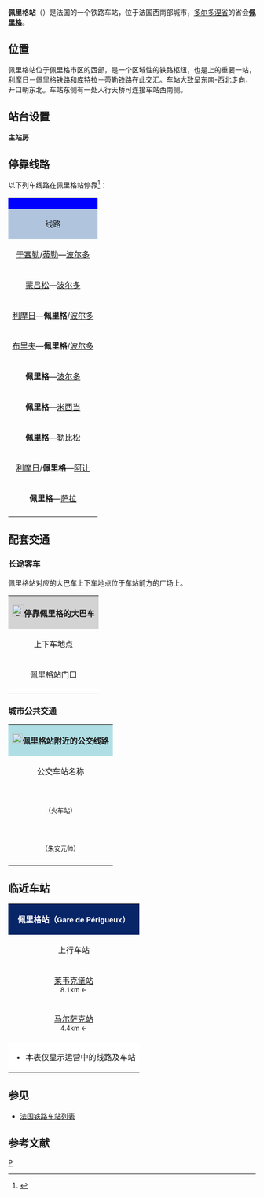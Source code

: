 {{Infobox station
|symbol_right={{SNCF logo}}
|name=佩里格站
|native_name=Gare de Périgueux
|native_name_lang=fr
|image=Gare de Périgueux-2013.jpg
|caption=佩里格站主站房
|borough={{FRA}}[[多尔多涅省|多尔多涅省]][[佩里格|佩里格]]
|address=11 rue Denis Papin,<br>24000 PERIGUEUX
|coordinates={{coord|45|11|14|N|0|42|28|E|display=inline,title|scale:10000}}
|code=505009
|elevation=86
|architect=
|owned= {{SNCF logo}}
|structure=地面单侧式车站
|opened=1857年7月20日
|closed=
|status=使用中
|operator= {{SNCF logo}}
|lines=[[利摩日－佩里格铁路|利摩日－佩里格铁路]]<br>[[库特拉－蒂勒铁路|库特拉－蒂勒铁路]]
|platforms=3
|tracks=5
|type=客运车站
|services=[[法国大区列车|TER]]
|passengers=874,348人次
|pass_year=2016年<ref>{{Cite web|url=https://ressources.data.sncf.com/explore/dataset/frequentation-gares/table/?sort=voyageurs_2014&q=perigueux|title=Fréquentation en gares|accessdate=2018-12-21|author=SNCF|date=|language=fr|publisher=SNCF Open Data|archive-date=2018-12-22|archive-url=https://web.archive.org/web/20181222034223/https://ressources.data.sncf.com/explore/dataset/frequentation-gares/table/?sort=voyageurs_2014&q=perigueux|dead-url=no}}</ref>
|pass_rank=b级
|other_services_collapsible=yes
|other_services={{Infobox|child=yes
|label1={{link-fr|多尔多涅省城际客运|Réseau interurbain de la Dordogne|TransPérigord}}
|data1=<span style="background:#D3393F">{{color|#D3393F|.}}</span><span style="background:#D3393F">{{color|#FFFFFF|'''1'''}}</span><span style="background:#D3393F">{{color|#D3393F|.}}</span> <span style="background:#484C96">{{color|#484C96|.}}</span><span style="background:#484C96">{{color|#FFFFFF|'''1A'''}}</span><span style="background:#484C96">{{color|#484C96|.}}</span> <span style="background:#A86C2B">{{color|#A86C2B|.}}</span><span style="background:#A86C2B">{{color|#FFFFFF|'''1B'''}}</span><span style="background:#A86C2B">{{color|#A86C2B|.}}</span> <span style="background:#D590B8">{{color|#D590B8|.}}</span><span style="background:#D590B8">{{color|#FFFFFF|'''2'''}}</span><span style="background:#D590B8">{{color|#D590B8|.}}</span><span style="background:#95BC43">{{color|#95BC43|.}}</span><span style="background:#95BC43">{{color|#FFFFFF|'''3'''}}</span><span style="background:#95BC43">{{color|#95BC43|.}}</span> <span style="background:#3A813F">{{color|#3A813F|.}}</span><span style="background:#3A813F">{{color|#FFFFFF|'''7'''}}</span><span style="background:#3A813F">{{color|#3A813F|.}}</span> <span style="background:#81C406">{{color|#81C406|.}}</span><span style="background:#81C406">{{color|#FFFFFF|'''8A'''}}</span><span style="background:#81C406">{{color|#81C406|.}}</span> <span style="background:#FCEE52">{{color|#FCEE52|.}}</span><span style="background:#FCEE52">{{color|#000000|'''9'''}}</span><span style="background:#FCEE52">{{color|#FCEE52|.}}</span> <span style="background:#B2468C">{{color|#B2468C|.}}</span><span style="background:#B2468C">{{color|#FFFFFF|'''10'''}}</span><span style="background:#B2468C">{{color|#B2468C|.}}</span>
|label2={{link-fr|佩里格城市公共交通|Péribus|Péribus}}
|data2=<span style="background:#F2C209">{{color|#F2C209|.}}</span><span style="background:#F2C209">{{color|#FFFFFF|'''A'''}}</span><span style="background:#F2C209">{{color|#F2C209|.}}</span> <span style="background:#009BDE">{{color|#009BDE|.}}</span><span style="background:#009BDE">{{color|#FFFFFF|'''B'''}}</span><span style="background:#009BDE">{{color|#009BDE|.}}</span> <span style="background:#EE1D23">{{color|#EE1D23|.}}</span><span style="background:#EE1D23">{{color|#FFFFFF|'''C'''}}</span><span style="background:#EE1D23">{{color|#EE1D23|.}}</span> <span style="background:#F58220">{{color|#FFFFFF|'''e1'''}}</span> <span style="background:#F58220">{{color|#FFFFFF|'''e3'''}}</span> <span style="background:#F58220">{{color|#FFFFFF|'''e5'''}}</span> <span style="background:#F58220">{{color|#FFFFFF|'''e6'''}}</span> <span style="background:#66A7CC">{{color|#FFFFFF|'''K4'''}}</span>
|label3=
|data3=
|label4=
|data4=
|label5=
|data5=
|label6=
|data6=
|label7=
|data7=
|label8=
|data8=
|label9=
|data9=
|label10=
|data10=
|label11=
|data11=
}}
}}
'''佩里格站'''（{{lang-fr|Gare de Périgueux}}）是法国的一个铁路车站，位于法国西南部城市，[[多尔多涅省|多尔多涅省]]的省会'''[[佩里格|佩里格]]'''。

==位置==

佩里格站位于佩里格市区的西部，是一个区域性的铁路枢纽，也是{{link-fr|里昂－波尔多干线走廊|Ligne de Lyon à Bordeaux}}上的重要一站，[[利摩日－佩里格铁路|利摩日－佩里格铁路]]和[[库特拉－蒂勒铁路|库特拉－蒂勒铁路]]在此交汇。车站大致呈东南-西北走向，开口朝东北。车站东侧有一处人行天桥可连接车站西南侧。

==站台设置==
{{RailStStart|西}}
{{RailStLine|||存车线||| ||}}
{{RailStLine|E||}}
{{RailStPlatform|岛||||}}
{{RailStLine|D|| ||| ||}}
{{RailStLine|C||}}
{{RailStPlatform|岛| |||}}
{{RailStLine|B|| ||| ||}}
{{RailStLine|A||}}
{{RailStPlatform|侧d||1T||}}
'''主站房'''
{{RailStEnd|东}}

== 停靠线路 ==

{{动态列表|最后更新时间：2016年6月13日。本章节内容仅供参考，不排除因施工或罢工而引发的临时性变更。欢迎修正和补充}}

以下列车线路在佩里格站停靠<ref>{{Cite web|url=http://www.sncf.com/fr/gare/horaires/perigueux|title=佩里格站实时列车时刻表|accessdate=2016-06-13|author=SNCF|date=|language=法语|publisher=SNCF|archive-date=2018-02-04|archive-url=https://web.archive.org/web/20180204172017/http://www.sncf.com/fr/gare/horaires/perigueux|dead-url=no}}</ref>：

{| class="wikitable mw-collapsible" 
|colspan="5" style="background:#0000FF" align="center" |{{SNCF logo}} {{color|#FFFFFF|'''佩里格站列车线路表'''}}
|-
!style="background:#B0C4DE"| 线路
!style="background:#B0C4DE"|车种
!style="background:#B0C4DE"|上一站
!style="background:#B0C4DE"|下一站
!style="background:#B0C4DE"|大致运行频率{{noteTag|name=noteA}}
|-
|[[于塞勒站|于塞勒]]/[[蒂勒站|蒂勒]]—[[波尔多圣让站|波尔多]]
| rowspan="9" align="center"|'''[[法国大区列车|TER]]'''
|[[尼韦尔萨克站|尼韦尔萨克]]
|[[圣阿斯捷站|圣阿斯捷]]/[[米西当站|米西当]]/[[波尔多圣让站|波尔多]]
|每周2趟左右
|-
|[[蒙吕松城站|蒙吕松]]—[[波尔多圣让站|波尔多]]
|[[蒂维耶站|蒂维耶]]
|[[米西当站|米西当]]
|每天1趟
|-
|[[利摩日本笃会站|利摩日]]—'''佩里格'''/[[波尔多圣让站|波尔多]]
|[[蒂维耶站|蒂维耶]]/[[莱韦克堡站|莱韦克堡]]
|[[圣阿斯捷站|圣阿斯捷]]
|每天6趟左右
|-
|[[布里夫拉盖亚尔德站|布里夫]]—'''佩里格'''/[[波尔多圣让站|波尔多]]
|[[尼韦尔萨克站|尼韦尔萨克]]
|（终点）/[[圣阿斯捷站|圣阿斯捷]]
|每天7趟左右
|-
|'''佩里格'''—[[波尔多圣让站|波尔多]]
|（起点）
|[[圣阿斯铁站|圣阿斯铁]]
|每天8趟左右
|-
|'''佩里格'''—[[米西当站|米西当]]
|（起点）
|[[拉扎克站|拉扎克]]
|每天2趟左右{{noteTag|name=noteB}}
|-
|'''佩里格'''—[[勒比松站|勒比松]]
|（起点）
|[[尼韦尔萨克站|尼韦尔萨克]]
|每天2趟左右
|-
|[[利摩日本笃会站|利摩日]]/'''佩里格'''—[[阿让站|阿让]]
|[[莱韦克堡站|莱韦克堡]]/（起点）
|[[尼韦尔萨克站|尼韦尔萨克]]
|每天3趟左右
|-
|'''佩里格'''—[[萨拉站|萨拉]]
|（起点）
|[[尼韦尔萨克站|尼韦尔萨克]]
|每天3趟左右
|-
|colspan="5" style="background:#FFFFFF"|{{noteFoot|1=
{{noteTag|name=noteA|1=在本栏中，往返1次为"1趟"；除特别标明外，其数据仅工作日有效，周末及节假日列车数量可能会减少}}
{{noteTag|name=noteB|1=仅每周一至五开行（节假日除外）}}
}}
|}
==配套交通==
===长途客车===

佩里格站对应的大巴车上下车地点位于车站前方的广场上。

{| class="wikitable mw-collapsible" 
|colspan="3" align="center" style="background:#D3D3D3" |[[File:BSicon_BUS.svg|24x24px]]'''停靠佩里格的大巴车'''
|-
!align="center" |上下车地点
!align="center" |运营单位
!align="center" |主要目的地{{noteTag|name=noteA}}
|-
| rowspan="2" align="center" |佩里格站门口
|align="center" |{{link-fr|多尔多涅省城际客运|Réseau interurbain de la Dordogne}}<br>Transpérigord<ref>{{Cite web|url=http://www.transperigord.fr/presentation/?rub_code=34|title=Le plan du réseau|accessdate=2018-12-11|author=transperigord|date=|language=法语|publisher=transperigord|archive-date=2018-12-14|archive-url=https://web.archive.org/web/20181214065020/http://www.transperigord.fr/presentation/?rub_code=34|dead-url=no}}</ref>{{noteTag|name=noteC}}
|
<span style="background:#D3393F">{{color|#D3393F|.}}</span><span style="background:#D3393F">{{color|#FFFFFF|'''1'''}}</span><span style="background:#D3393F">{{color|#D3393F|.}}</span> [[拉罗什博库尔和阿让蒂讷|拉罗什博库尔和阿让蒂讷]]{{.w}}[[昂古莱姆|昂古莱姆]]<span style="font-size:small">（市区、[[昂古莱姆站|火车站]]）</span><br>
<span style="background:#484C96">{{color|#484C96|.}}</span><span style="background:#484C96">{{color|#FFFFFF|'''1A'''}}</span><span style="background:#484C96">{{color|#484C96|.}}</span> [[佩里戈尔地区布朗托姆|佩里戈尔地区布朗托姆]]{{.w}}[[佩里戈尔地区马勒伊|佩里戈尔地区马勒伊]]<span style="font-size:small">（[[旧马勒伊|旧马勒伊]]、[[马勒伊_(多尔多涅省)|马勒伊]]）</span><br>
<span style="background:#A86C2B">{{color|#A86C2B|.}}</span><span style="background:#A86C2B">{{color|#FFFFFF|'''1B'''}}</span><span style="background:#A86C2B">{{color|#A86C2B|.}}</span> [[佩里戈尔地区布朗托姆|佩里戈尔地区布朗托姆]]{{.w}}[[圣马夏尔德瓦莱特|圣马夏尔德瓦莱特]]{{.w}}[[农特龙|农特龙]]<br>
<span style="background:#D590B8">{{color|#D590B8|.}}</span><span style="background:#D590B8">{{color|#FFFFFF|'''2'''}}</span><span style="background:#D590B8">{{color|#D590B8|.}}</span> [[芒西尼亚克|芒西尼亚克]]{{.w}}[[托卡讷圣阿普尔|托卡讷圣阿普尔]]{{.w}}[[德罗讷河畔圣梅阿尔|德罗讷河畔圣梅阿尔]]{{.w}}[[里贝拉克|里贝拉克]]<br>
<span style="background:#95BC43">{{color|#95BC43|.}}</span><span style="background:#95BC43">{{color|#FFFFFF|'''3'''}}</span><span style="background:#95BC43">{{color|#95BC43|.}}</span> [[韦尔_(多尔多涅省)|韦尔]]{{.w}}[[富莱|富莱]]{{.w}}[[拉蒙济蒙塔斯特吕克|拉蒙济蒙塔斯特吕克]]{{.w}}[[朗布拉|朗布拉]]{{.w}}[[贝尔热拉克站|贝尔热拉克]]<br>
<span style="background:#3A813F">{{color|#3A813F|.}}</span><span style="background:#3A813F">{{color|#FFFFFF|'''7'''}}</span><span style="background:#3A813F">{{color|#3A813F|.}}</span> [[福瑟马涅|福瑟马涅]]{{.w}}[[特农|特农]]{{.w}}[[蒙蒂尼亚克_(多尔多涅省)|蒙蒂尼亚克]]{{.w}}[[马西亚克-圣康坦|马西亚克-圣康坦]]{{.w}}[[萨拉拉卡内达|萨拉拉卡内达]]<br>
<span style="background:#81C406">{{color|#81C406|.}}</span><span style="background:#81C406">{{color|#FFFFFF|'''8A'''}}</span><span style="background:#81C406">{{color|#81C406|.}}</span> [[拉杜兹|拉杜兹]]{{.w}}[[拉克罗普特|拉克罗普特]]{{.w}}[[鲁菲尼亚克-圣塞尔南德雷亚克|鲁菲尼亚克-圣塞尔南德雷亚克]]{{.w}}[[蒙蒂尼亚克_(多尔多涅省)|蒙蒂尼亚克]]<br>
<span style="background:#FCEE52">{{color|#FCEE52|.}}</span><span style="background:#FCEE52">{{color|#000000|'''9'''}}</span><span style="background:#FCEE52">{{color|#FCEE52|.}}</span> [[巴西亚克和欧布罗什|巴西亚克和欧布罗什]]{{.w}}[[屈布雅克-欧韦泽尔-瓦勒当斯|屈布雅克-欧韦泽尔-瓦勒当斯]]{{.w}}[[图尔图瓦拉克|图尔图瓦拉克]]{{.w}}[[欧特福尔|欧特福尔]]<br>
<span style="background:#B2468C">{{color|#B2468C|.}}</span><span style="background:#B2468C">{{color|#FFFFFF|'''10'''}}</span><span style="background:#B2468C">{{color|#B2468C|.}}</span> [[萨维尼亚克-莱塞格利斯|萨维尼亚克-莱塞格利斯]]{{.w}}[[库洛尔|库洛尔]]{{.w}}[[圣马夏尔-达尔巴雷德|圣马夏尔-达尔巴雷德]]{{.w}}[[埃克西德伊|埃克西德伊]]
[[昂古莱姆站|昂古莱姆]]、[[贝尔热拉克|贝尔热拉克]]、[[里贝拉克|里贝拉克]]、[[埃克西德伊|埃克西德伊]]、[[农特龙|农特龙]]、[[萨拉拉卡内达|萨拉拉卡内达]]
|-
|align="center" |[[SNCF|SNCF]]
|（''当某条铁路线施工或罢工时，SNCF可能会提供途径该线路沿途站点的大巴车''{{noteTag|name=noteB}}）
|-
|colspan="3" style="background:#FFFFFF"|{{noteFoot|1=
{{noteTag|name=noteA|1=本栏不包括可以联程中转前往的目的地}}
{{noteTag|name=noteB|1=其车票可与SNCF的同线路车票通用}}
{{noteTag|name=noteC|1=部分城际客运线路周末或节假日停运}}
}}
|}

===城市公共交通===

{| class="wikitable mw-collapsible" 
|colspan="3" align="center" style="background:#AFDFE4"|[[File:Bus-logo.svg|21x21px]]'''佩里格站附近的公交线路'''
|-
!align="center" |公交车站名称
!align="center" |位置
!align="center" |停靠线路{{noteTag|name=noteA}}<ref>{{Cite web|url=http://peribus.agglo-perigueux.fr/Reseau-Peribus/Plan-et-horaires|title=佩里格市区公交线路地图查询|accessdate=2016-06-14|author=Péribus（佩里格城市公共交通公司）|date=|language=法语|publisher=|archive-date=2016-08-07|archive-url=https://web.archive.org/web/20160807222551/http://peribus.agglo-perigueux.fr/Reseau-Peribus/Plan-et-horaires|dead-url=no}}</ref><ref>{{Cite web|url=https://peribus.grandperigueux.fr/reseau/Nouveau-reseau-2018-2019/Plan-et-Horaires-2018-2019|title=PLAN ET HORAIRES 2018-2019|accessdate=2018-12-21|author=Péribus|date=|language=法语|publisher=|archive-date=2018-12-22|archive-url=https://web.archive.org/web/20181222034204/https://peribus.grandperigueux.fr/reseau/Nouveau-reseau-2018-2019/Plan-et-Horaires-2018-2019|dead-url=no}}</ref>
|-
|align="center"|'''{{lang|fr|Gare SNCF}}'''<br><span style="font-size:small">（火车站）</span>
|align="center"|佩里格站门口
|
<span style="background:#F2C209">{{color|#F2C209|.}}</span><span style="background:#F2C209">{{color|#FFFFFF|'''A'''}}</span><span style="background:#F2C209">{{color|#F2C209|.}}</span> '''[[佩里格|佩里格]]'''-中心医院 ↔ '''[[伊勒河畔马尔萨克|伊勒河畔马尔萨克]]'''-马尔萨克工业区<br>
<span style="background:#009BDE">{{color|#009BDE|.}}</span><span style="background:#009BDE">{{color|#FFFFFF|'''B'''}}</span><span style="background:#009BDE">{{color|#009BDE|.}}</span> '''[[佩里格|佩里格]]'''-火车站 ↔ '''[[布拉扎克-伊勒-马努瓦尔|布拉扎克-伊勒-马努瓦尔]]'''-商业中心<br>
<span style="background:#F58220">{{color|#FFFFFF|'''e1'''}}</span> '''[[尚瑟维内勒|尚瑟维内勒]]'''-阿卡角综合停车场 ↔ '''[[伊勒河畔马尔萨克|伊勒河畔马尔萨克]]'''-马尔萨克工业区<br>
<span style="background:#F58220">{{color|#FFFFFF|'''e3'''}}</span> '''[[佩里格|佩里格]]'''-火车站 ↔ '''[[特雷利萨克|特雷利萨克]]'''-沙里耶拉综合停车场<br>
<span style="background:#F58220">{{color|#FFFFFF|'''e5'''}}</span> '''[[佩里格|佩里格]]'''-火车站 ↔ '''[[布拉扎克-伊勒-马努瓦尔|布拉扎克-伊勒-马努瓦尔]]'''-培训中心<br>
<span style="background:#F58220">{{color|#FFFFFF|'''e6'''}}</span> '''[[佩里格|佩里格]]'''-火车站 ↔ '''[[库卢尼埃-沙米耶|库卢尼埃-沙米耶]]'''-莱克鲁绍
|-
|align="center"|'''{{lang|fr|Maréchal Juin}}'''<br><span style="font-size:small">（朱安元帅）</span>
|align="center"|佩里格站以南200米<br><span style="font-size:small">朱安元帅大道</span>
|
<span style="background:#EE1D23">{{color|#EE1D23|.}}</span><span style="background:#EE1D23">{{color|#FFFFFF|'''C'''}}</span><span style="background:#EE1D23">{{color|#EE1D23|.}}</span> '''[[尚瑟维内勒|尚瑟维内勒]]'''-阿卡角综合停车场 ↔ '''[[伊勒河畔马尔萨克|伊勒河畔马尔萨克]]'''-马尔萨克工业区<br>
<span style="background:#66A7CC">{{color|#FFFFFF|'''K4'''}}</span> '''[[佩里格|佩里格]]'''-图尔尼 ↔ '''[[库卢尼埃-沙米耶|库卢尼埃-沙米耶]]'''-农业职中/城关<br>
|-
|colspan="3" style="background:#FFFFFF"|{{noteFoot|1=
{{noteTag|name=noteA|1=佩里格市区内的所有公交线路在周日及节假日均停运}}
}}
|}

==临近车站==

{|class="wikitable mw-collapsible" style="margin: 0 auto; width:48em;"
|colspan="3"  style="background:#082567;color:#FFFFFF" align="center"|'''佩里格站（<span style="font-size:11pt;">Gare de Périgueux</span>）'''
|-
!上行车站
!线路
!下行车站
|-
|align="center" |[[莱韦克堡站|莱韦克堡站]]<br><span style="font-size:small">8.1km ←</span>
|align="center" |'''[[利摩日－佩里格铁路|利摩日－佩里格铁路]]'''
|align="center" |（终点）
|-
|align="center" |[[马尔萨克站|马尔萨克站]]<br><span style="font-size:small">4.4km ←</span>
|align="center" |'''[[库特拉－蒂勒铁路|库特拉－蒂勒铁路]]'''
|align="center" |[[尼韦尔萨克站|尼韦尔萨克站]]<br><span style="font-size:small">→ 11km</span>
|-
|colspan="3" style="background:#FFFFFF"|
*本表仅显示运营中的线路及车站
|}

==参见==
* [[法国铁路车站列表|法国铁路车站列表]]

== 参考文献 ==
{{Reflist}}

{{法国主要火车站列表}}

[[Category:多爾多涅省鐵路車站|P]]